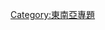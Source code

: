 {{catmore1|[[Wikipedia:東南亞專題|Wikipedia:東南亞專題]]}}
{{Articles by Importance|topic=东南亚|project=東南亞|format=toc}}

[[Category:東南亞專題|Category:東南亞專題]]